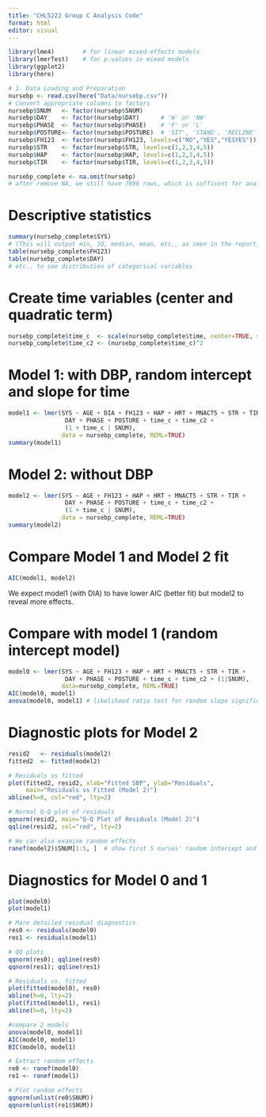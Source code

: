 ```yaml
---
title: "CHL5222 Group C Analysis Code"
format: html
editor: visual
---
```


```r
library(lme4)        # for linear mixed-effects models
library(lmerTest)    # for p-values in mixed models
library(ggplot2)    
library(here)       
```

```r
# 1. Data Loading and Preparation
nursebp <- read.csv(here("Data/nursebp.csv"))
# Convert appropriate columns to factors
nursebp$SNUM   <- factor(nursebp$SNUM)
nursebp$DAY    <- factor(nursebp$DAY)      # 'W' or 'NW'
nursebp$PHASE  <- factor(nursebp$PHASE)    # 'F' or 'L'
nursebp$POSTURE<- factor(nursebp$POSTURE)  # 'SIT', 'STAND', 'RECLINE'
nursebp$FH123  <- factor(nursebp$FH123, levels=c("NO","YES","YESYES"))
nursebp$STR    <- factor(nursebp$STR, levels=c(1,2,3,4,5))
nursebp$HAP    <- factor(nursebp$HAP, levels=c(1,2,3,4,5))
nursebp$TIR    <- factor(nursebp$TIR, levels=c(1,2,3,4,5))

```

```r
nursebp_complete <- na.omit(nursebp)  
# after remove NA, we still have 7896 rows, which is sufficent for analysis
```
# Descriptive statistics
```r

summary(nursebp_complete$SYS)
# (This will output min, 1Q, median, mean, etc., as seen in the report)
table(nursebp_complete$FH123) 
table(nursebp_complete$DAY)
# etc., to see distribution of categorical variables
```
# Create time variables (center and quadratic term)
```r

nursebp_complete$time_c  <- scale(nursebp_complete$time, center=TRUE, scale=TRUE)
nursebp_complete$time_c2 <- (nursebp_complete$time_c)^2
```

# Model 1: with DBP, random intercept and slope for time
```r

model1 <- lmer(SYS ~ AGE + DIA + FH123 + HAP + HRT + MNACT5 + STR + TIR + 
                DAY + PHASE + POSTURE + time_c + time_c2 + 
                (1 + time_c | SNUM),
               data = nursebp_complete, REML=TRUE)
summary(model1)

```
# Model 2: without DBP
```r

model2 <- lmer(SYS ~ AGE + FH123 + HAP + HRT + MNACT5 + STR + TIR + 
                DAY + PHASE + POSTURE + time_c + time_c2 + 
                (1 + time_c | SNUM),
               data = nursebp_complete, REML=TRUE)
summary(model2)
```
# Compare Model 1 and Model 2 fit
```r
AIC(model1, model2)

```
We expect model1 (with DIA) to have lower AIC (better fit) but model2 to reveal more effects.



# Compare with model 1 (random intercept model)
```r

model0 <- lmer(SYS ~ AGE + FH123 + HAP + HRT + MNACT5 + STR + TIR + 
                DAY + PHASE + POSTURE + time_c + time_c2 + (1|SNUM), 
               data=nursebp_complete, REML=TRUE)
AIC(model0, model1) 
anova(model0, model1) # likelihood ratio test for random slope significance
```
# Diagnostic plots for Model 2
```r

resid2   <- residuals(model2)
fitted2  <- fitted(model2)

# Residuals vs fitted
plot(fitted2, resid2, xlab="Fitted SBP", ylab="Residuals",
     main="Residuals vs Fitted (Model 2)")
abline(h=0, col="red", lty=2)

# Normal Q-Q plot of residuals
qqnorm(resid2, main="Q-Q Plot of Residuals (Model 2)")
qqline(resid2, col="red", lty=2)

# We can also examine random effects
ranef(model2)$SNUM[1:5, ]  # show first 5 nurses' random intercept and slope
```


# Diagnostics for Model 0 and 1
```r
plot(model0)
plot(model1)

# More detailed residual diagnostics
res0 <- residuals(model0)
res1 <- residuals(model1)

# QQ plots
qqnorm(res0); qqline(res0)
qqnorm(res1); qqline(res1)

# Residuals vs. fitted
plot(fitted(model0), res0)
abline(h=0, lty=2)
plot(fitted(model1), res1)
abline(h=0, lty=2)

#compare 2 models
anova(model0, model1)
AIC(model0, model1)
BIC(model0, model1)
```


```r
# Extract random effects
re0 <- ranef(model0)
re1 <- ranef(model1)

# Plot random effects
qqnorm(unlist(re0$SNUM))
qqnorm(unlist(re1$SNUM))
```


